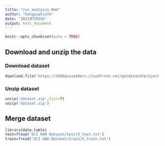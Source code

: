 ```yaml
---
title: "run_analysis.Rmd"
author: "hongyuatcufe"
date: "2021年5月8日"
output: html_document
---
```


```r
knitr::opts_chunk$set(echo = TRUE)
```

## Download and unzip the data

### Download dataset

```r
download.file('https://d396qusza40orc.cloudfront.net/getdata%2Fprojectfiles%2FUCI%20HAR%20Dataset.zip',destfile = 'dataset.zip',method = 'curl')
```

### Unzip dataset

```r
unzip('dataset.zip',list=T)
unzip('dataset.zip')
```


## Merge dataset

```r
library(data.table)
test=fread('UCI HAR Dataset/test/X_test.txt')
train=fread('UCI HAR Dataset/train/X_train.txt')

```


